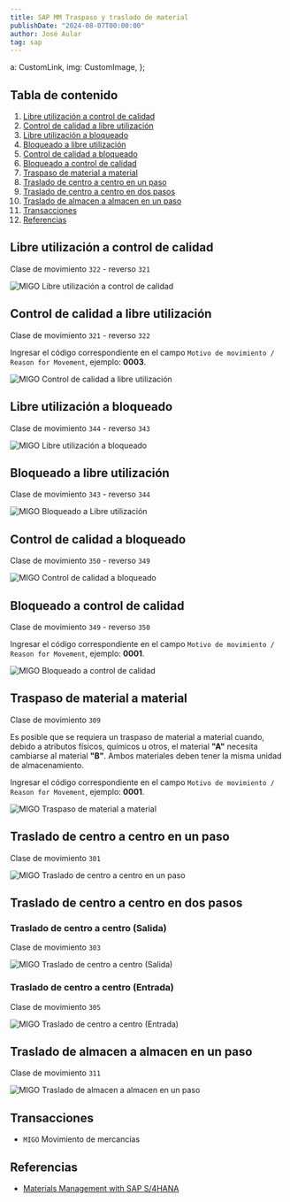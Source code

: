 ```yaml
---
title: SAP MM Traspaso y traslado de material
publishDate: "2024-08-07T00:00:00"
author: José Aular
tag: sap
---
```



  a: CustomLink,
  img: CustomImage,
};

## Tabla de contenido

1.  [Libre utilización a control de calidad](/blog/sap-mm-traspaso-traslado-material#libre-utilización-a-control-de-calidad)
2.  [Control de calidad a libre utilización](/blog/sap-mm-traspaso-traslado-material#control-de-calidad-a-libre-utilización)
3.  [Libre utilización a bloqueado](/blog/sap-mm-traspaso-traslado-material#libre-utilización-a-bloqueado)
4.  [Bloqueado a libre utilización](/blog/sap-mm-traspaso-traslado-material#bloqueado-a-libre-utilización)
5.  [Control de calidad a bloqueado](/blog/sap-mm-traspaso-traslado-material#control-de-calidad-a-bloqueado)
6.  [Bloqueado a control de calidad](/blog/sap-mm-traspaso-traslado-material#bloqueado-a-control-de-calidad)
7.  [Traspaso de material a material](/blog/sap-mm-traspaso-traslado-material#traspaso-de-material-a-material)
8.  [Traslado de centro a centro en un paso](/blog/sap-mm-traspaso-traslado-material#traslado-de-centro-a-centro-en-un-paso)
9.  [Traslado de centro a centro en dos pasos](/blog/sap-mm-traspaso-traslado-material#traslado-de-centro-a-centro-en-dos-pasos)
10. [Traslado de almacen a almacen en un paso](/blog/sap-mm-traspaso-traslado-material#traslado-de-almacen-a-almacen-en-un-paso)
11. [Transacciones](/blog/sap-mm-traspaso-traslado-material#transacciones)
12. [Referencias](/blog/sap-mm-traspaso-traslado-material#referencias)

## Libre utilización a control de calidad

Clase de movimiento `322` - reverso `321`

![MIGO Libre utilización a control de calidad](https://res.cloudinary.com/jaular/image/upload/v1722958137/blog/sap-mm-traspaso-traslado-material/migo-322_auqffo.png "MIGO Libre utilización a control de calidad")

## Control de calidad a libre utilización

Clase de movimiento `321` - reverso `322`

Ingresar el código correspondiente en el campo `Motivo de movimiento / Reason for Movement`, ejemplo: **0003**.

![MIGO Control de calidad a libre utilización](https://res.cloudinary.com/jaular/image/upload/v1722958577/blog/sap-mm-traspaso-traslado-material/migo-321_ja51a9.png "MIGO Control de calidad a libre utilización")

## Libre utilización a bloqueado

Clase de movimiento `344` - reverso `343`

![MIGO Libre utilización a bloqueado](https://res.cloudinary.com/jaular/image/upload/v1722959198/blog/sap-mm-traspaso-traslado-material/migo-344_ci6kum.png "MIGO Libre utilización a bloqueado")

## Bloqueado a libre utilización

Clase de movimiento `343` - reverso `344`

![MIGO Bloqueado a Libre utilización](https://res.cloudinary.com/jaular/image/upload/v1722959433/blog/sap-mm-traspaso-traslado-material/migo-343_iipwpg.png "MIGO Bloqueado a Libre utilización")

## Control de calidad a bloqueado

Clase de movimiento `350` - reverso `349`

![MIGO Control de calidad a bloqueado](https://res.cloudinary.com/jaular/image/upload/v1722965402/blog/sap-mm-traspaso-traslado-material/migo-350_uevypl.png "MIGO Control de calidad a bloqueado")

## Bloqueado a control de calidad

Clase de movimiento `349` - reverso `350`

Ingresar el código correspondiente en el campo `Motivo de movimiento / Reason for Movement`, ejemplo: **0001**.

![MIGO Bloqueado a control de calidad](https://res.cloudinary.com/jaular/image/upload/v1722965719/blog/sap-mm-traspaso-traslado-material/migo-349_qbszqu.png "MIGO Bloqueado a control de calidad")

## Traspaso de material a material

Clase de movimiento `309`

Es posible que se requiera un traspaso de material a material cuando, debido a atributos físicos, químicos u otros, el material **"A"** necesita cambiarse al material **"B"**. Ambos materiales deben tener la misma unidad de almacenamiento.

Ingresar el código correspondiente en el campo `Motivo de movimiento / Reason for Movement`, ejemplo: **0001**.

![MIGO Traspaso de material a material](https://res.cloudinary.com/jaular/image/upload/v1722966078/blog/sap-mm-traspaso-traslado-material/migo-309_py297e.png "MIGO Traspaso de material a material")

## Traslado de centro a centro en un paso

Clase de movimiento `301`

![MIGO Traslado de centro a centro en un paso](https://res.cloudinary.com/jaular/image/upload/v1722970732/blog/sap-mm-traspaso-traslado-material/migo-301_jekgkj.png "MIGO Traslado de centro a centro en un paso")

## Traslado de centro a centro en dos pasos

### Traslado de centro a centro (Salida)

Clase de movimiento `303`

![MIGO Traslado de centro a centro (Salida)](https://res.cloudinary.com/jaular/image/upload/v1722971188/blog/sap-mm-traspaso-traslado-material/migo-303_itn5lx.png "MIGO Traslado de centro a centro (Salida)")

### Traslado de centro a centro (Entrada)

Clase de movimiento `305`

![MIGO Traslado de centro a centro (Entrada)](https://res.cloudinary.com/jaular/image/upload/v1722971188/blog/sap-mm-traspaso-traslado-material/migo-305_nd6kef.png "MIGO Traslado de centro a centro (Entrada)")

## Traslado de almacen a almacen en un paso

Clase de movimiento `311`

![MIGO Traslado de almacen a almacen en un paso](https://res.cloudinary.com/jaular/image/upload/v1722972076/blog/sap-mm-traspaso-traslado-material/migo-311_iuv8y7.png "MIGO Traslado de almacen a almacen en un paso")

## Transacciones

- `MIGO` Movimiento de mercancías

## Referencias

- [Materials Management with SAP S/4HANA](https://www.sap-press.com/materials-management-with-sap-s4hana_5835/)
